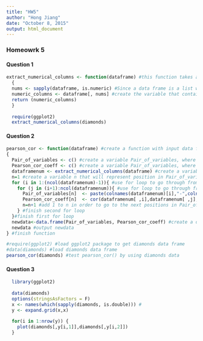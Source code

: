 ```yaml
---
title: "HW5"
author: "Hong Jiang"
date: "October 8, 2015"
output: html_document
---
```



### Homeowrk 5

#### Question 1
```r
extract_numerical_columns <- function(dataframe) #this function takes a data frame and return all numeric columns from it
  {
  nums <- sapply(dataframe, is.numeric) #Since a data frame is a list we can use the list-apply functions to get all numerical columns
  numeric_columns <- dataframe[, nums] #create the variable that contains all numerical columns
  return (numeric_columns)
  }
  
  require(ggplot2)
  extract_numerical_columns(diamonds)
```

#### Question 2
```r
pearson_cor <- function(dataframe) #create a function with input data frame and output two columns with pair of variable names in the 1st column and their person correlation in the 2nd column
{
  Pair_of_variables <- c() #create a variable Pair_of_variables, where we will put pair of variable names in it
  Pearson_cor_coeff <- c() #create a variable Pair_of_variables, where we will put corresponding Pearson correlation coefficient in it
  dataframenum <- extract_numerical_columns(dataframe) #create a variable dataframenum that contains all numeric column names in dataframe by using the function we defined above
  n=1 #create a variable n that will represent position in Pair_of_variables and Pearson_cor_coeff, we will use it to go through all positions in Pair_of_variables and Pearson_cor_coeff, let it equal to 1 first
  for (i in 1:(ncol(dataframenum)-1)){ #use for loop to go through from the first column name to the penult in dataframenum
    for (j in (i+1):ncol(dataframenum)){ #use for loop to go through from the i+1th column name to the last in dataframenum
      Pair_of_variables[n]  <- paste(colnames(dataframenum)[i],"-",colnames(dataframenum)[j],sep="") #using paste() to write pair of variable names in a single string separated by a -, and put into Pair_of_variables
      Pearson_cor_coeff[n]  <- cor(dataframenum[ ,i],dataframenum[ ,j],method="pearson") #using cor() to calculate the Pearson correlation coefficient between the ith column and jth column in dataframenum, and write down the result in Pearson_cor_coeff
      n=n+1 #add 1 to n in order to go to the next positions in Pair_of_variables and Pearson_cor_coeff
    } #finish second for loop
  }#finish first for loop
  newdata<-data.frame(Pair_of_variables, Pearson_cor_coeff) #create a data frame called newdata, put Pair_of_variables and Pearson_cor_coeff into it 
  newdata #output newdata 
} #finish function

#require(ggplot2) #load ggplot2 package to get diamonds data frame
#data(diamonds) #load diamonds data frame
pearson_cor(diamonds) #test pearson_cor() by using diamonds data


```

#### Question 3
```r
  library(ggplot2)
  
  data(diamonds)
  options(stringsAsFactors = F)
  x <- names(which(sapply(diamonds, is.double))) #
  y <- expand.grid(x,x)
  
  for(i in 1:nrow(y)) {
    plot(diamonds[,y[i,1]],diamonds[,y[i,2]])
  }
  

```  

